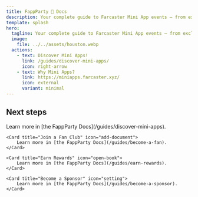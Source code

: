 ```yaml
---
title: FappParty 🎉 Docs
description: Your complete guide to Farcaster Mini App events — from exclusive Fan Clubs to being In The Spotlight.
template: splash
hero:
  tagline: Your complete guide to Farcaster Mini App events — from exclusive Fan Clubs to being In The Spotlight.
  image:
    file: ../../assets/houston.webp
  actions:
    - text: Discover Mini Apps!
      link: /guides/discover-mini-apps/
      icon: right-arrow
    - text: Why Mini Apps?
      link: https://miniapps.farcaster.xyz/
      icon: external
      variant: minimal
---
```



## Next steps

<CardGrid stagger>
	<Card title="Discover New Mini Apps" icon="pencil">
		Learn more in [the FappParty Docs](/guides/discover-mini-apps).
	</Card>

	<Card title="Join a Fan Club" icon="add-document">
		Learn more in [the FappParty Docs](/guides/become-a-fan).
	</Card>

	<Card title="Earn Rewards" icon="open-book">
		Learn more in [the FappParty Docs](/guides/earn-rewards).
	</Card>

	<Card title="Become a Sponsor" icon="setting">
		Learn more in [the FappParty Docs](/guides/become-a-sponsor).
	</Card>
</CardGrid>
